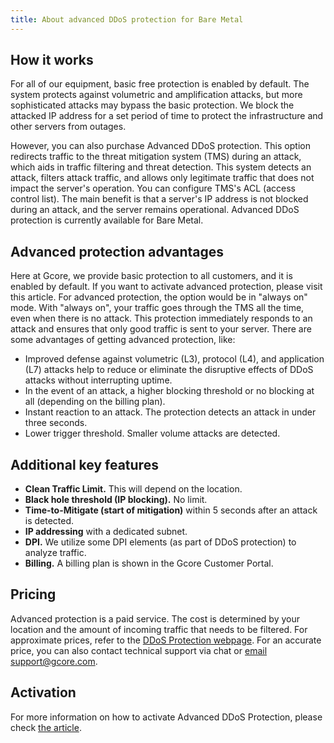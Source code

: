 ---
title: About advanced DDoS protection for Bare Metal
---

## How it works

For all of our equipment, basic free protection is enabled by default. The system protects against volumetric and amplification attacks, but more sophisticated attacks may bypass the basic protection. We block the attacked IP address for a set period of time to protect the infrastructure and other servers from outages.

However, you can also purchase Advanced DDoS protection. This option redirects traffic to the threat mitigation system (TMS) during an attack, which aids in traffic filtering and threat detection. This system detects an attack, filters attack traffic, and allows only legitimate traffic that does not impact the server's operation. You can configure TMS's ACL (access control list). The main benefit is that a server's IP address is not blocked during an attack, and the server remains operational. Advanced DDoS protection is currently available for Bare Metal.

## Advanced protection advantages

Here at Gcore, we provide basic protection to all customers, and it is enabled by default. If you want to activate advanced protection, please visit this article. For advanced protection, the option would be in "always on" mode. With "always on", your traffic goes through the TMS all the time, even when there is no attack. This protection immediately responds to an attack and ensures that only good traffic is sent to your server. There are some advantages of getting advanced protection, like:

  * Improved defense against volumetric (L3), protocol (L4), and application (L7) attacks help to reduce or eliminate the disruptive effects of DDoS attacks without interrupting uptime.
  * In the event of an attack, a higher blocking threshold or no blocking at all (depending on the billing plan).
  * Instant reaction to an attack. The protection detects an attack in under three seconds.
  * Lower trigger threshold. Smaller volume attacks are detected.



## Additional key features

  * **Clean Traffic Limit.** This will depend on the location.
  * **Black hole threshold (IP blocking).** No limit.
  * **Time-to-Mitigate (start of mitigation)** within 5 seconds after an attack is detected.
  * **IP addressing** with a dedicated subnet.
  * **DPI.** We utilize some DPI elements (as part of DDoS protection) to analyze traffic.
  * **Billing.** A billing plan is shown in the Gcore Customer Portal.



## Pricing

Advanced protection is a paid service. The cost is determined by your location and the amount of incoming traffic that needs to be filtered. For approximate prices, refer to the [DDoS Protection webpage](https://gcore.com/ddos-protection). For an accurate price, you can also contact technical support via chat or [email support@gcore.com](mailto:support@gcore.com).

## Activation

For more information on how to activate Advanced DDoS Protection, please check [the article](/cloud/bare-metal-servers/advanced-ddos-protection/activate-advanced-ddos-protection-for-bare-metal-servers).